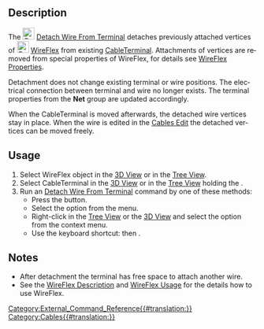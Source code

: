 <languages/>

<div lang="en" dir="ltr" class="mw-content-ltr">
{{Docnav
|[[Cables_AttachWireToTerminal|AttachWireToTerminal]]
|[[Cables_CompoundPath|CompoundPath]]
|[[Cables_Workbench|Cables]]
|IconL=Cables_AttachWireToTerminal.svg
|IconR=Cables_CompoundPath.svg
|IconC=Cables_workbench_icon.svg
}}
</div>

<div lang="en" dir="ltr" class="mw-content-ltr">
{{GuiCommand
|Name=Cables DetachWireFromTerminal
|MenuLocation=Cable Wires → Detach Wire From Terminal
|Workbenches=[[Cables_Workbench|Cables]]
|Shortcut={{KEY|T}} {{KEY|R}}
|Version=0.3.0
|SeeAlso=[[Cables_AttachWireToTerminal|Cables AttachWireToTerminal]], [[Cables_CableTerminal|Cables CableTerminal]], [[Cables_WireFlex|Cables WireFlex]]
}}
</div>

<div lang="en" dir="ltr" class="mw-content-ltr">
==Description==
</div>

<div lang="en" dir="ltr" class="mw-content-ltr">
The [[Image:Cables_DetachWireFromTerminal.svg|24px]] [[Cables_DetachWireFromTerminal|Detach Wire From Terminal]] detaches previously attached vertices of [[Image:Cables_WireFlex.svg|24px]] [[Cables_WireFlex|WireFlex]] from existing [[Cables_CableTerminal|CableTerminal]]. Attachments of vertices are removed from special properties of WireFlex, for details see [[Cables_WireFlex#Properties|WireFlex Properties]].
</div>

<div lang="en" dir="ltr" class="mw-content-ltr">
Detachment does not change existing terminal or wire positions. The electrical connection between terminal and wire no longer exists. The terminal properties from the '''Net''' group are updated accordingly.
</div>

<div lang="en" dir="ltr" class="mw-content-ltr">
When the CableTerminal is moved afterwards, the detached wire vertices stay in place. When the wire is edited in the [[Cables_Edit|Cables Edit]] the detached vertices can be moved freely.
</div> 


<div lang="en" dir="ltr" class="mw-content-ltr">
==Usage==
</div>

<div lang="en" dir="ltr" class="mw-content-ltr">
# Select WireFlex object in the [[3D_View|3D View]] or in the [[Tree_View|Tree View]].
# Select CableTerminal in the [[3D_View|3D View]] or in the [[Tree_View|Tree View]] holding the {{KEY|CTRL}}.
# Run an [[Cables_DetachWireFromTerminal|Detach Wire From Terminal]] command by one of these methods:
#* Press the {{Button|[[Image:Cables_DetachWireFromTerminal.svg|16px]] [[Cables_DetachWireFromTerminal|Detach Wire From Terminal]]}} button.
#* Select the {{MenuCommand|Cable Wires → [[Image:Cables_DetachWireFromTerminal.svg|16px]] Detach Wire From Terminal}} option from the menu.
#* Right-click in the [[Tree_View|Tree View]] or the [[3D_View|3D View]] and select the {{MenuCommand|Cable Wires → [[Image:Cables_DetachWireFromTerminal.svg|16px]] Detach Wire From Terminal}} option from the context menu.
#* Use the keyboard shortcut: {{KEY|T}} then {{KEY|R}}.
</div>

<div lang="en" dir="ltr" class="mw-content-ltr">
==Notes==
</div>

<div lang="en" dir="ltr" class="mw-content-ltr">
* After detachment the terminal has free space to attach another wire.
* See the [[Cables_WireFlex#Description|WireFlex Description]] and [[Cables_WireFlex#Usage|WireFlex Usage]] for the details how to use WireFlex.
</div>


<div lang="en" dir="ltr" class="mw-content-ltr">
{{Docnav
|[[Cables_AttachWireToTerminal|AttachWireToTerminal]]
|[[Cables_CompoundPath|CompoundPath]]
|[[Cables_Workbench|Cables]]
|IconL=Cables_AttachWireToTerminal.svg
|IconR=Cables_CompoundPath.svg
|IconC=Cables_workbench_icon.svg
}}
</div>

[[Category:External_Command_Reference{{#translation:}}]]
[[Category:Cables{{#translation:}}]]